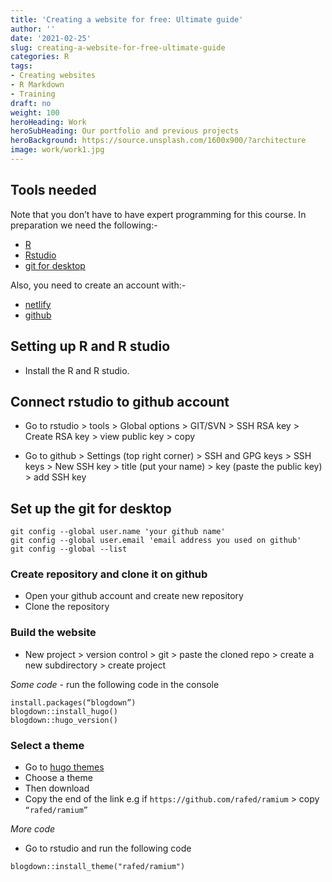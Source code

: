 ```yaml
---
title: 'Creating a website for free: Ultimate guide'
author: ''
date: '2021-02-25'
slug: creating-a-website-for-free-ultimate-guide
categories: R
tags:
- Creating websites
- R Markdown
- Training
draft: no
weight: 100
heroHeading: Work
heroSubHeading: Our portfolio and previous projects
heroBackground: https://source.unsplash.com/1600x900/?architecture
image: work/work1.jpg
---
```


## Tools needed

Note that you don't have to have expert programming for this course.
In preparation we need the following:-
 
- [R](https://cran.r-project.org/bin/windows/base/)
- [Rstudio](https://rstudio.com/products/rstudio/download/)
- [git for desktop](https://git-scm.com/downloads)
 
Also, you need to create an account with:- 
 
- [netlify](https://www.netlify.com/)
- [github](https://github.com/)

## Setting up R and R studio

- Install the R and R studio.

## Connect rstudio to github account

- Go to rstudio > tools > Global options >  GIT/SVN  > SSH RSA key > Create RSA key > view public key > copy

- Go to github > Settings (top right corner) > SSH and GPG keys > SSH keys >  New SSH key > title (put your name) > key (paste the public key) > add SSH key

## Set up the git for desktop

```
git config --global user.name 'your github name'
git config --global user.email 'email address you used on github'
git config --global --list
```

### Create repository and clone it on github


* Open your github account and create new repository
* Clone the repository

### Build the website

- New project > version control > git > paste the cloned repo > create a new subdirectory > create project

*Some code - *run the following code in the console

```
install.packages(“blogdown”)
blogdown::install_hugo()
blogdown::hugo_version()
```

### Select a theme

- Go to [hugo themes](https://themes.gohugo.io/) 
- Choose a theme
- Then download
- Copy the end of the link e.g if `https://github.com/rafed/ramium` > copy `“rafed/ramium”`

*More code*

 - Go to rstudio and run the following code

```
blogdown::install_theme("rafed/ramium")
```


